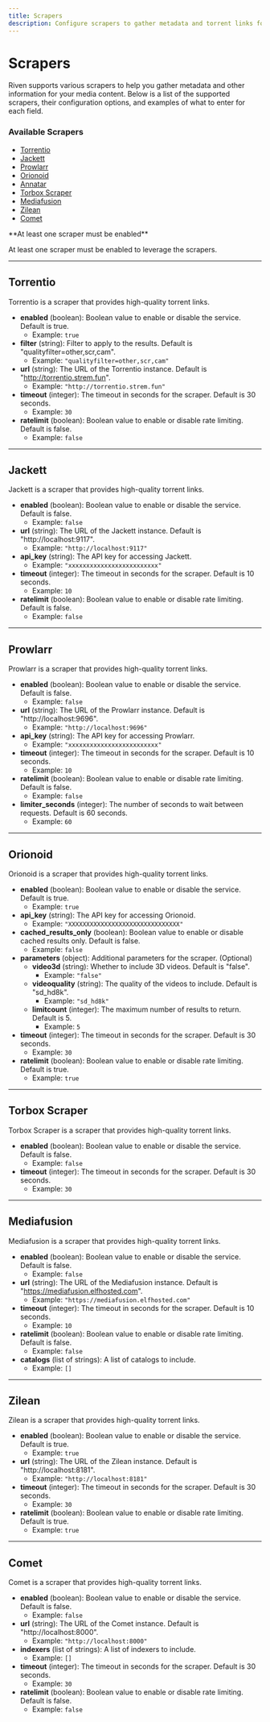 ```yaml
---
title: Scrapers
description: Configure scrapers to gather metadata and torrent links for your media content
---
```


# Scrapers

Riven supports various scrapers to help you gather metadata and other information for your media content. Below is a list of the supported scrapers, their configuration options, and examples of what to enter for each field.

### Available Scrapers

- [Torrentio](#torrentio)
- [Jackett](#jackett)
- [Prowlarr](#prowlarr)
- [Orionoid](#orionoid)
- [Annatar](#annatar)
- [Torbox Scraper](#torbox-scraper)
- [Mediafusion](#mediafusion)
- [Zilean](#zilean)
- [Comet](#comet)

<Callout type="warn">
**At least one scraper must be enabled**

At least one scraper must be enabled to leverage the scrapers.
</Callout>

---

## Torrentio

Torrentio is a scraper that provides high-quality torrent links.

- **enabled** (boolean): Boolean value to enable or disable the service. Default is true.
    - Example: `true`
- **filter** (string): Filter to apply to the results. Default is "qualityfilter=other,scr,cam".
    - Example: `"qualityfilter=other,scr,cam"`
- **url** (string): The URL of the Torrentio instance. Default is "http://torrentio.strem.fun".
    - Example: `"http://torrentio.strem.fun"`
- **timeout** (integer): The timeout in seconds for the scraper. Default is 30 seconds.
    - Example: `30`
- **ratelimit** (boolean): Boolean value to enable or disable rate limiting. Default is false.
    - Example: `false`

---

## Jackett

Jackett is a scraper that provides high-quality torrent links.

- **enabled** (boolean): Boolean value to enable or disable the service. Default is false.
    - Example: `false`
- **url** (string): The URL of the Jackett instance. Default is "http://localhost:9117".
    - Example: `"http://localhost:9117"`
- **api_key** (string): The API key for accessing Jackett.
    - Example: `"xxxxxxxxxxxxxxxxxxxxxxxxx"`
- **timeout** (integer): The timeout in seconds for the scraper. Default is 10 seconds.
    - Example: `10`
- **ratelimit** (boolean): Boolean value to enable or disable rate limiting. Default is false.
    - Example: `false`

---

## Prowlarr

Prowlarr is a scraper that provides high-quality torrent links.

- **enabled** (boolean): Boolean value to enable or disable the service. Default is false.
    - Example: `false`
- **url** (string): The URL of the Prowlarr instance. Default is "http://localhost:9696".
    - Example: `"http://localhost:9696"`
- **api_key** (string): The API key for accessing Prowlarr.
    - Example: `"xxxxxxxxxxxxxxxxxxxxxxxxx"`
- **timeout** (integer): The timeout in seconds for the scraper. Default is 10 seconds.
    - Example: `10`
- **ratelimit** (boolean): Boolean value to enable or disable rate limiting. Default is false.
    - Example: `false`
- **limiter_seconds** (integer): The number of seconds to wait between requests. Default is 60 seconds.
    - Example: `60`

---

## Orionoid

Orionoid is a scraper that provides high-quality torrent links.

- **enabled** (boolean): Boolean value to enable or disable the service. Default is true.
    - Example: `true`
- **api_key** (string): The API key for accessing Orionoid.
    - Example: `"XXXXXXXXXXXXXXXXXXXXXXXXXXXXXXX"`
- **cached_results_only** (boolean): Boolean value to enable or disable cached results only. Default is false.
    - Example: `false`
- **parameters** (object): Additional parameters for the scraper. (Optional)
    - **video3d** (string): Whether to include 3D videos. Default is "false".
        - Example: `"false"`
    - **videoquality** (string): The quality of the videos to include. Default is "sd_hd8k".
        - Example: `"sd_hd8k"`
    - **limitcount** (integer): The maximum number of results to return. Default is 5.
        - Example: `5`
- **timeout** (integer): The timeout in seconds for the scraper. Default is 30 seconds.
    - Example: `30`
- **ratelimit** (boolean): Boolean value to enable or disable rate limiting. Default is true.
    - Example: `true`

---

## Torbox Scraper

Torbox Scraper is a scraper that provides high-quality torrent links.

- **enabled** (boolean): Boolean value to enable or disable the service. Default is false.
    - Example: `false`
- **timeout** (integer): The timeout in seconds for the scraper. Default is 30 seconds.
    - Example: `30`

---

## Mediafusion

Mediafusion is a scraper that provides high-quality torrent links.

- **enabled** (boolean): Boolean value to enable or disable the service. Default is false.
    - Example: `false`
- **url** (string): The URL of the Mediafusion instance. Default is "https://mediafusion.elfhosted.com".
    - Example: `"https://mediafusion.elfhosted.com"`
- **timeout** (integer): The timeout in seconds for the scraper. Default is 10 seconds.
    - Example: `10`
- **ratelimit** (boolean): Boolean value to enable or disable rate limiting. Default is false.
    - Example: `false`
- **catalogs** (list of strings): A list of catalogs to include.
    - Example: `[]`

---

## Zilean

Zilean is a scraper that provides high-quality torrent links.

- **enabled** (boolean): Boolean value to enable or disable the service. Default is true.
    - Example: `true`
- **url** (string): The URL of the Zilean instance. Default is "http://localhost:8181".
    - Example: `"http://localhost:8181"`
- **timeout** (integer): The timeout in seconds for the scraper. Default is 30 seconds.
    - Example: `30`
- **ratelimit** (boolean): Boolean value to enable or disable rate limiting. Default is true.
    - Example: `true`

---

## Comet

Comet is a scraper that provides high-quality torrent links.

- **enabled** (boolean): Boolean value to enable or disable the service. Default is false.
    - Example: `false`
- **url** (string): The URL of the Comet instance. Default is "http://localhost:8000".
    - Example: `"http://localhost:8000"`
- **indexers** (list of strings): A list of indexers to include.
    - Example: `[]`
- **timeout** (integer): The timeout in seconds for the scraper. Default is 30 seconds.
    - Example: `30`
- **ratelimit** (boolean): Boolean value to enable or disable rate limiting. Default is false.
    - Example: `false`
